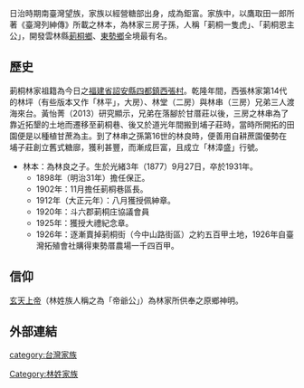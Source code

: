 {{expand|time=2016-12-28T02:34:54+00:00}}
{{unreferenced|time=2016-12-28T02:34:54+00:00}}
日治時期南臺灣望族，家族以經營糖部出身，成為鉅富。家族中，以鷹取田一郎所著《臺灣列紳傳》所載之林本，為林家三房子孫，人稱「莿桐一隻虎」、「莿桐恩主公」，開發雲林縣[[莿桐鄉|莿桐鄉]]、[[東勢鄉|東勢鄉]]全境最有名。
{{Infobox family
|name                 = [[莿桐林家|莿桐林家]]
|ethnicity            = [[閩南人|閩南人]]
|origin               = [[甘厝(大字)|莿桐]]
|region               = 臺灣
|members              = [[林本|林本]]
|connectedmembers     = 
|otherfamilies        = 
|distinctions         = 
|traditions           = 
|heirlooms            = 
|estate               = 
|meaning              = 
}}

== 歷史 ==
莿桐林家祖籍為今日之[[福建省|福建省]][[詔安縣|詔安縣]][[四都鎮|四都鎮]][[西張村|西張村]]。乾隆年間，西張林家第14代的林坪（有些版本又作「林平」，大房）、林堂（二房）與林串（三房）兄弟三人渡海來台。黃怡菁（2013）研究顯示，兄弟在落腳於甘厝莊以後，三房之林串為了靠近拓墾的土地而遷移至莿桐巷、後又於道光年間搬到埔子莊時，當時所開拓的田園便是以種植甘蔗為主。到了林串之孫第16世的林良時，便善用自耕蔗園優勢在埔子莊創立舊式糖廍，獲利甚豐，而漸成巨富，且成立「林漳盛」行號。
*林本：為林良之子。生於光緒3年（1877）9月27日，卒於1931年。
**1898年（明治31年）擔任保正。
**1902年：11月擔任莿桐巷區長。
**1912年（大正元年）：八月獲授佩紳章。
**1920年：斗六郡莿桐庄協議會員
**1925年：獲授大禮紀念章。
**1926年：逐漸賣掉莿桐街（今中山路街區）之約五百甲土地，1926年自臺灣拓殖會社購得東勢厝農場一千四百甲。

==信仰==
[[玄天上帝|玄天上帝]]（林姓族人稱之為「帝爺公」）為林家所供奉之原鄉神明。

== 外部連結 ==


{{refbegin|2}}
{{refend}}
{{臺灣本土望族}}

[[category:台灣家族|category:台灣家族]]
[[Category:林姓家族|Category:林姓家族]]